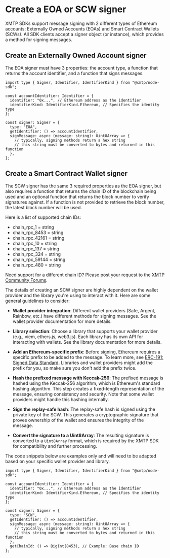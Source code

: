# Create a EOA or SCW signer

XMTP SDKs support message signing with 2 different types of Ethereum accounts: Externally Owned Accounts (EOAs) and Smart Contract Wallets (SCWs). All SDK clients accept a signer object (or instance), which provides a method for signing messages.

## Create an Externally Owned Account signer

The EOA signer must have 3 properties: the account type, a function that returns the account identifier, and a function that signs messages.

```tsx [Node]
import type { Signer, Identifier, IdentifierKind } from "@xmtp/node-sdk";

const accountIdentifier: Identifier = {
  identifier: "0x...", // Ethereum address as the identifier
  identifierKind: IdentifierKind.Ethereum, // Specifies the identity type
};

const signer: Signer = {
  type: "EOA",
  getIdentifier: () => accountIdentifier,
  signMessage: async (message: string): Uint8Array => {
    // typically, signing methods return a hex string
    // this string must be converted to bytes and returned in this function
  },
};
```

## Create a Smart Contract Wallet signer

The SCW signer has the same 3 required properties as the EOA signer, but also requires a function that returns the chain ID of the blockchain being used and an optional function that returns the block number to verify signatures against. If a function is not provided to retrieve the block number, the latest block number will be used.

Here is a list of supported chain IDs:

- chain_rpc_1     = string
- chain_rpc_8453  = string
- chain_rpc_42161 = string
- chain_rpc_10    = string
- chain_rpc_137   = string
- chain_rpc_324   = string
- chain_rpc_59144 = string
- chain_rpc_480   = string

Need support for a different chain ID? Please post your request to the [XMTP Community Forums](https://community.xmtp.org/c/general/ideas/54).

The details of creating an SCW signer are highly dependent on the wallet provider and the library you're using to interact with it. Here are some general guidelines to consider:

- **Wallet provider integration**: Different wallet providers (Safe, Argent, Rainbow, etc.) have different methods for signing messages. See the wallet provider documentation for more details.

- **Library selection**: Choose a library that supports your wallet provider (e.g., viem, ethers.js, web3.js). Each library has its own API for interacting with wallets. See the library documentation for more details.

- **Add an Ethereum-specific prefix**: Before signing, Ethereum requires a specific prefix to be added to the message. To learn more, see [ERC-191: Signed Data Standard](https://eips.ethereum.org/EIPS/eip-191). Libraries and wallet providers might add the prefix for you, so make sure you don't add the prefix twice.

- **Hash the prefixed message with Keccak-256**: The prefixed message is hashed using the Keccak-256 algorithm, which is Ethereum's standard hashing algorithm. This step creates a fixed-length representation of the message, ensuring consistency and security. Note that some wallet providers might handle this hashing internally.

- **Sign the replay-safe hash**: The replay-safe hash is signed using the private key of the SCW. This generates a cryptographic signature that proves ownership of the wallet and ensures the integrity of the message.

- **Convert the signature to a Uint8Array**: The resulting signature is converted to a `Uint8Array` format, which is required by the XMTP SDK for compatibility and further processing.

The code snippets below are examples only and will need to be adapted based on your specific wallet provider and library.

```tsx [Node]
import type { Signer, Identifier, IdentifierKind } from "@xmtp/node-sdk";

const accountIdentifier: Identifier = {
  identifier: "0x...", // Ethereum address as the identifier
  identifierKind: IdentifierKind.Ethereum, // Specifies the identity type
};

const signer: Signer = {
  type: "SCW",
  getIdentifier: () => accountIdentifier,
  signMessage: async (message: string): Uint8Array => {
    // typically, signing methods return a hex string
    // this string must be converted to bytes and returned in this function
  },
  getChainId: () => BigInt(8453), // Example: Base chain ID
};
```

